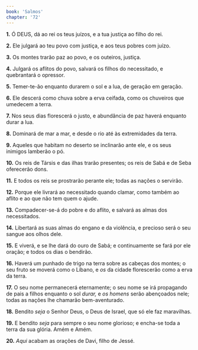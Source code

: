 ```yaml
---
book: 'Salmos'
chapter: '72'
---
```


**1.** Ó DEUS, dá ao rei os teus juízos, e a tua justiça ao filho do rei.

**2.** Ele julgará ao teu povo com justiça, e aos teus pobres com juízo.

**3.** Os montes trarão paz ao povo, e os outeiros, justiça.

**4.** Julgará os aflitos do povo, salvará os filhos do necessitado, e quebrantará o opressor.

**5.** Temer-te-ão enquanto durarem o sol e a lua, de geração em geração.

**6.** Ele descerá como chuva sobre a erva ceifada, como os chuveiros que umedecem a terra.

**7.** Nos seus dias florescerá o justo, e abundância de paz haverá enquanto durar a lua.

**8.** Dominará de mar a mar, e desde o rio até às extremidades da terra.

**9.** Aqueles que habitam no deserto se inclinarão ante ele, e os seus inimigos lamberão o pó.

**10.** Os reis de Társis e das ilhas trarão presentes; os reis de Sabá e de Seba oferecerão dons.

**11.** E todos os reis se prostrarão perante ele; todas as nações o servirão.

**12.** Porque ele livrará ao necessitado quando clamar, como também ao aflito e ao que não tem quem o ajude.

**13.** Compadecer-se-á do pobre e do aflito, e salvará as almas dos necessitados.

**14.** Libertará as suas almas do engano e da violência, e precioso será o seu sangue aos olhos dele.

**15.** E viverá, e se lhe dará do ouro de Sabá; e continuamente se fará por ele oração; e todos os dias o bendirão.

**16.** Haverá um punhado de trigo na terra sobre as cabeças dos montes; o seu fruto se moverá como o Líbano, e *os* da cidade florescerão como a erva da terra.

**17.** O seu nome permanecerá eternamente; o seu nome se irá propagando de pais a filhos enquanto o sol *durar,* e *os homens* serão abençoados nele; todas as nações lhe chamarão bem-aventurado.

**18.** Bendito *seja* o Senhor Deus, o Deus de Israel, que só ele faz maravilhas.

**19.** E bendito *seja* para sempre o seu nome glorioso; e encha-se toda a terra da sua glória. Amém e Amém.

**20.** *Aqui* acabam as orações de Davi, filho de Jessé.